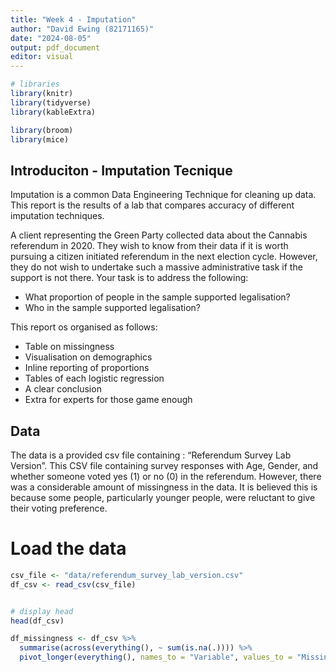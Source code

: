 ```yaml
---
title: "Week 4 - Imputation"
author: "David Ewing (82171165)"
date: "2024-08-05"
output: pdf_document
editor: visual
---
```


```r
# libraries
library(knitr)
library(tidyverse)
library(kableExtra)

library(broom)
library(mice)
```

## Introduciton - Imputation Tecnique 
Imputation is a common  Data Engineering Technique for cleaning up data. This report is the results of a lab that compares  accuracy of different imputation techniques.

A client representing the Green Party collected data about the Cannabis referendum in 2020. They wish to know from their data if it is worth pursuing a citizen initiated referendum in the next election cycle. However, they do not wish to undertake such a massive administrative task if the support is not there. Your task is to address the following:

- What proportion of people in the sample supported legalisation?
- Who in the sample supported legalisation?


This report os organised as follows:

- Table on missingness
- Visualisation on demographics
- Inline reporting of proportions
- Tables of each logistic regression
- A clear conclusion
- Extra for experts for those game enough

## Data 
The data is a provided csv file containing : "Referendum Survey Lab Version". This CSV file containing survey responses with Age, Gender, and whether someone voted yes (1) or no (0) in the referendum. However, there was a considerable amount of missingness in the data. It is believed this is because some people, particularly younger people, were reluctant to give their voting preference.



# Load the data
```r
csv_file <- "data/referendum_survey_lab_version.csv"
df_csv <- read_csv(csv_file)


# display head
head(df_csv)
```

```r
df_missingness <- df_csv %>%
  summarise(across(everything(), ~ sum(is.na(.)))) %>%                             # '.' is where pipe puts df_csv 
  pivot_longer(everything(), names_to = "Variable", values_to = "Missing_Count")

```


